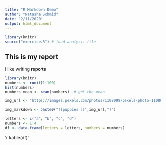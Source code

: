 ```yaml
---
title: "R Markdown Demo"
author: "Natasha Schmid"
date: "2/11/2020"
output: html_document
---
```


```r
library(knitr)
source("exercise.R") # load analysis file
```

## This is my report

I like writing **reports**


```r
library(knitr)
numbers <- runif(1:100)
hist(numbers)
numbers_mean <- mean(numbers)  # get the mean

img_url <- "https://images.pexels.com/photos/1108099/pexels-photo-1108099.jpeg?auto=compress&cs=tinysrgb&dpr=18w=500"

img_markdown <- paste0("![puppies ](",img_url,")")

letters <- c("a", "b", "c", "d")
numbers <- 1:4
df <- data.frame(letters = letters, numbers = numbers)
```

'r kable(df)'


